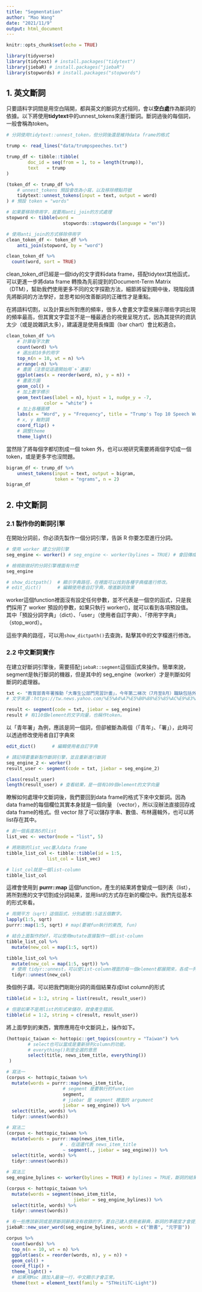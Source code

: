 ```yaml
---
title: "Segmentation"
author: "Mao Wang"
date: "2021/11/9"
output: html_document
---
```


```r
knitr::opts_chunk$set(echo = TRUE)
```

```r
library(tidyverse)
library(tidytext) # install.packages("tidytext")
library(jiebaR) # install.packages("jiebaR")
library(stopwords) # install.packages("stopwords")
```

## 1. 英文斷詞

只要語料字詞間是用空白隔開，都與英文的斷詞方式相同，會以**空白處**作為斷詞的依據。以下將使用**tidytext**中的unnest_tokens來進行斷詞。斷詞過後的每個詞，一般會稱為token。

```r
# 分詞使用tidytext::unnest_token，但分詞後還是維持data frame的格式

trump <- read_lines("data/trumpspeeches.txt")

trump_df <- tibble::tibble(
        doc_id = seq(from = 1, to = length(trump)), 
        text   = trump
)

(token_df <- trump_df %>% 
    # unnest_tokens 預設會改為小寫，以及移除標點符號
    tidytext::unnest_tokens(input = text, output = word)
) # 預設 token = "words"

# 如果要移除停用字，就要用anti_join的方式處理
stopword <- tibble(word = 
                     stopwords::stopwords(language = "en"))

# 使用anti_join的方式移除停用字
clean_token_df <- token_df %>% 
    anti_join(stopword, by = "word")

clean_token_df %>% 
  count(word, sort = TRUE)
```

clean_token_df已經是一個tidy的文字資料data frame，搭配tidytext其他函式，可以更進一步將data frame 轉換為先前提到的Document-Term Matrix （DTM），幫助我們使用更多不同的文字探勘方法，細節將留到期中後，現階段請先將斷詞的方法學好，並思考如何改善斷詞的正確性才是重點。

在將語料切割，以及計算出所對應的頻率，很多人會畫文字雲來展示哪些字詞出現的頻率最高，但其實文字雲並不是一種最適合的視覺呈現方式，因為其提供的資訊太少（或是說雜訊太多），建議還是使用長條圖（bar chart）會比較適合。

```r

clean_token_df %>% 
    # 計算每字次數
    count(word) %>% 
    # 選出前10多的用字
    top_n(n = 10, wt = n) %>% 
    arrange(-n) %>% 
    # 畫圖（注意從這邊開始用`+`連接）
    ggplot(aes(x = reorder(word, n), y = n)) + 
    # 畫直方圖
    geom_col() +
    # 加上數字標示
    geom_text(aes(label = n), hjust = 1, nudge_y = -7,
              color = "white") + 
    # 加上各種圖標
    labs(x = "Word", y = "Frequency", title = "Trump's Top 10 Speech Words") + 
    # x, y 軸對調
    coord_flip() + 
    # 調整theme
    theme_light()

```

當然除了將每個字都切割成一個 token 外，也可以視研究需要將兩個字切成一個 token，或是更多字也沒問題。

```r
bigram_df <- trump_df %>% 
    unnest_tokens(input = text, output = bigram, 
                  token = "ngrams", n = 2)
bigram_df
```


## 2. 中文斷詞

### 2.1 製作你的斷詞引擎

在開始分詞前，你必須先製作一個分詞引擎，告訴 R 你要怎麼進行分詞。

```r
# 使用 worker 建立分詞引擎
seg_engine <- worker() # seg_engine <- worker(bylines = TRUE) # 會回傳成list，後面就不用使用 map

# 檢視剛做好的分詞引擎裡面有什麼
seg_engine

# show_dictpath()  # 顯示字典路徑，在裡面可以找到各種字典檔進行修改。
# edit_dict()      # 編輯使用者自訂字典，增進斷詞效果
```

worker這個function裡面沒有設定任何參數，並不代表是一個空的函式，只是我們採用了 worker 預設的參數，如果只執行 worker()，就可以看到各項預設值。其中「預設分詞字典」（dict）、「user」（使用者自訂字典）、「停用字字典」（stop_word）。

這些字典的路徑，可以用`show_dictpath()`去查詢，點擊其中的文字檔進行修改。

### 2.2 中文斷詞實作

在建立好斷詞引擎後，需要搭配`jiebaR::segment`這個函式來操作。簡單來說，segment是執行斷詞的機器，但是其中的 seg_engine（worker）才是判斷如何斷詞的處理器。

```r

txt <- "教育部青年署推動「大專生公部門見習計畫」，今年第二梯次（7月至8月）職缺包括外交部、經濟部、衛生福利部等中央部會單位，職缺多元豐富，每小時新臺幣150元的見習津貼，每月見習時數固定50小時，暑假見習梯次職缺，4月起陸續上線，想近距離體驗公務員上班生活，歡迎35歲以下大專同學把握機會。很多年輕人考慮投入公職考試，事前卻不了解公部門的生態，而陷入徬徨。教育部協調政府各單位，今年預計開出550到650人次的見習職缺，提供35歲以下、大專在學青年投遞履歷申請。"
# 文字來源：https://tw.news.yahoo.com/%E5%A4%A7%E5%B0%88%E5%85%AC%E9%83%A8%E9%96%80%E8%A6%8B%E7%BF%92-%E6%9A%91%E5%81%87%E8%81%B7%E7%BC%BA4%E6%9C%88%E9%99%B8%E7%BA%8C%E4%B8%8A%E7%B7%9A-160000620.html

result <- segment(code = txt, jiebar = seg_engine)
result # 有110個element的文字向量，也稱作token。
```

以「青年署」為例，應該是同一個詞，但卻被斷為兩個（「青年」、「署」），此時可以透過修改使用者自訂字典來

```r
edit_dict()      # 編輯使用者自訂字典
```

```r
# 請記得要重新製作斷詞引擎，並且重新進行斷詞
seg_engine_2 <- worker()
result_user <- segment(code = txt, jiebar = seg_engine_2)

class(result_user) 
length(result_user) # 查看結果，是一個有109個element的文字向量
```

瞭解如何處理中文斷詞後，我們要回到data frame的格式下來中文斷詞。因為data frame的每個欄位其實本身就是一個向量 （vector），所以沒辦法直接回存成data frame的格式。但 vector 除了可以儲存字串、數值、布林邏輯外，也可以將list存在其中。

```r
# 創一個長度為5的list
list_vec <- vector(mode = "list", 5)

# 將剛剛的list_vec塞入data frame
tibble_list_col <- tibble::tibble(id = 1:5, 
               list_col = list_vec)

# list_col就是一個list-column
tibble_list_col
```

這裡會使用到 **purrr::map** 這個function，產生的結果將會變成一個列表（list），將所對應的文字切割成分詞結果，並用list的方式存在新的欄位中。我們先從基本的形式來看。

```r

# 用開平方（sqrt）這個函式，分別處理1:5這五個數字。
lapply(1:5, sqrt)
purrr::map(1:5, sqrt) # map(要被fun執行的東西, fun)

# 結合上面製作的df，可以使用mutate直接製作一個list-column
tibble_list_col %>% 
  mutate(new_col = map(1:5, sqrt))

tibble_list_col %>% 
  mutate(new_col = map(1:5, sqrt)) %>% 
  # 使用 tidyr::unnest，可以使list-column裡面的每一個element都展開來，各成一列。
  tidyr::unnest(new_col)
```

換個例子講，可以把我們剛剛分詞的兩個結果存成list column的形式

```r

tibble(id = 1:2, string = list(result, result_user))

# 但是如果不是用list的形式來儲存，就會產生錯誤。
tibble(id = 1:2, string = c(result, result_user))

```

將上面學到的東西，實際應用在中文斷詞上，操作如下。

```r
(hottopic_taiwan <- hottopic::get_topics(country = "Taiwan") %>% 
        # select也可以當成是重新排列column的功能，
        # everything()則是全選的意思
        select(title, news_item_title, everything())
 )

# 寫法一
(corpus <- hottopic_taiwan %>%
  mutate(words = purrr::map(news_item_title, 
                     # segment 是要執行的function
                     segment, 
                     # jiebar 是 segment 裡面的 argument
                     jiebar = seg_engine)) %>% 
  select(title, words) %>% 
  tidyr::unnest(words))

# 寫法二
(corpus <- hottopic_taiwan %>%
  mutate(words = purrr::map(news_item_title, 
                    # . 在這邊代表 news_item_title
                     ~ segment(., jiebar = seg_engine))) %>% 
  select(title, words) %>% 
  tidyr::unnest(words))

# 寫法三
seg_engine_bylines <- worker(bylines = TRUE) # bylines = TRUE，斷詞的結果會變成list column的格式

(corpus <- hottopic_taiwan %>%
  mutate(words = segment(news_item_title, 
                         jiebar = seg_engine_bylines)) %>% 
  select(title, words) %>% 
  tidyr::unnest(words))

# 有一些應該新詞或是原斷詞辭典沒有收錄的字，要自己建入使用者辭典，斷詞的準確度才會提升。
jiebaR::new_user_word(seg_engine_bylines, words = c("臉書", "元宇宙"))
```

```r
corpus %>% 
  count(words) %>% 
  top_n(n = 10, wt = n) %>% 
  ggplot(aes(x = reorder(words, n), y = n)) + 
  geom_col() + 
  coord_flip() + 
  theme_light() +
  # 如果用Mac 請加入最後一行，中文顯示才會正常。
  theme(text = element_text(family = "STHeitiTC-Light"))
```






